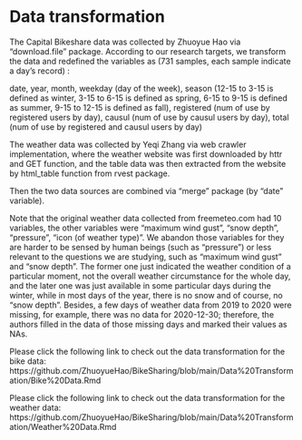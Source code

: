 # Data transformation

The Capital Bikeshare data was collected by Zhuoyue Hao via “download.file” package. According to our research targets, we transform the data and redefined the variables as (731 samples, each sample indicate a day’s record) :

date, year, month, weekday (day of the week), season (12-15 to 3-15 is defined as winter, 3-15 to 6-15 is defined as spring, 6-15 to 9-15 is defined as summer, 9-15 to 12-15 is defined as fall), registered (num of use by registered users by day), causul (num of use by causul users by day), total (num of use by registered and causul users by day)

The weather data was collected by Yeqi Zhang via web crawler implementation, where the weather website was first downloaded by httr and GET function, and the table data was then extracted from the website by html_table function from rvest package.

Then the two data sources are combined via “merge” package (by “date” variable).

Note that the original weather data collected from freemeteo.com had 10 variables, the other variables were "maximum wind gust", "snow depth", "pressure", "icon (of weather type)". We abandon those variables for they are harder to be sensed by human beings (such as “pressure”) or less relevant to the questions we are studying, such as "maximum wind gust" and "snow depth". The former one just indicated the weather condition of a particular moment, not the overall weather circumstance for the whole day, and the later one was just available in some particular days during the winter, while in most days of the year, there is no snow and of course, no "snow depth".  Besides, a few days of weather data from 2019 to 2020 were missing, for example, there was no data for 2020-12-30; therefore, the authors filled in the data of those missing days and marked their values as NAs.

Please click the following link to check out the data transformation for the bike data:
https://github.com/ZhuoyueHao/BikeSharing/blob/main/Data%20Transformation/Bike%20Data.Rmd

Please click the following link to check out the data transformation for the weather data:
https://github.com/ZhuoyueHao/BikeSharing/blob/main/Data%20Transformation/Weather%20Data.Rmd